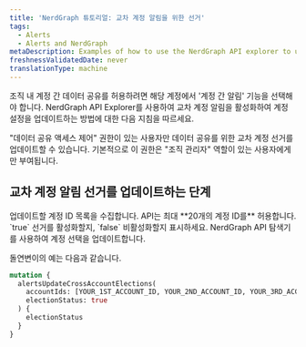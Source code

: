 ```yaml
---
title: 'NerdGraph 튜토리얼: 교차 계정 알림을 위한 선거'
tags:
  - Alerts
  - Alerts and NerdGraph
metaDescription: Examples of how to use the NerdGraph API explorer to update account elections for cross-account alerting.
freshnessValidatedDate: never
translationType: machine
---
```


조직 내 계정 간 데이터 공유를 허용하려면 해당 계정에서 '계정 간 알림' 기능을 선택해야 합니다. NerdGraph API Explorer를 사용하여 교차 계정 알림을 활성화하여 계정 설정을 업데이트하는 방법에 대한 다음 지침을 따르세요.

<Callout variant="important">
  &quot;데이터 공유 액세스 제어&quot; 권한이 있는 사용자만 데이터 공유를 위한 교차 계정 선거를 업데이트할 수 있습니다. 기본적으로 이 권한은 &quot;조직 관리자&quot; 역할이 있는 사용자에게만 부여됩니다.
</Callout>

## 교차 계정 알림 선거를 업데이트하는 단계

<Steps>
  <Step>
    업데이트할 계정 ID 목록을 수집합니다. API는 최대 **20개의 계정 ID를** 허용합니다.
  </Step>

  <Step>
    `true` 선거를 활성화할지, `false` 비활성화할지 표시하세요.
  </Step>

  <Step>
    NerdGraph API 탐색기를 사용하여 계정 선택을 업데이트합니다.
  </Step>
</Steps>

돌연변이의 예는 다음과 같습니다.

```graphql
mutation {
  alertsUpdateCrossAccountElections(
    accountIds: [YOUR_1ST_ACCOUNT_ID, YOUR_2ND_ACCOUNT_ID, YOUR_3RD_ACCOUNT_ID],
    electionStatus: true
  ) {
    electionStatus
  }
}
```